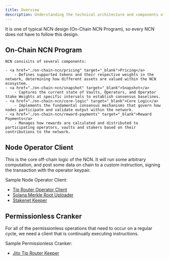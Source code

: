 ```yaml
---
title: Overview
description: Understanding the technical architecture and components of Node Consensus Networks
---
```


It is one of typical NCN design (On-Chain NCN Program), so every NCN does not have to follow this design.

## On-Chain NCN Program

    NCN consisits of several components:
        
    - <a href="./on-chain-ncn/pricing" target="_blank">Pricing</a>
        - Defines supported tokens and their respective weights in the network, determining how different assets are valued within the NCN ecosystem.
    - <a href="./on-chain-ncn/snapshot" target="_blank">Snapshot</a>
        - Captures the current state of Vaults, Operators, and Operator Stake Weights at specific intervals to establish consensus baselines.
    - <a href="./on-chain-ncn/core-logic" target="_blank">Core Logic</a>
        - Implements the fundamental consensus mechanisms that govern how nodes participate and validate output within the network.
    - <a href="./on-chain-ncn/reward-payments" target="_blank">Reward Payments</a>
        - Manages how rewards are calculated and distributed to participating operators, vaults and stakers based on their contributions to the network.


## Node Operator Client

This is the core off-chain logic of the NCN. 
It will run some arbitrary computation, and post some data on chain to a custom instruction, signing the transaction with the operator keypair.

Sample Node Operator Client:

- <a href="https://github.com/jito-foundation/jito-tip-router/blob/master/tip-router-operator-cli/Cargo.toml" target="_blank">Tip Router Operator Client</a>
- <a href="https://github.com/jito-foundation/jito-solana/blob/master/tip-distributor/src/bin/merkle-root-uploader.rs" target="_blank">Solana Merkle Root Uploader</a>
- <a href="https://github.com/jito-foundation/stakenet/blob/master/keepers/stakenet-keeper/src/main.rs" target="_blank">Stakenet Keeper</a>


## Permissionless Cranker

For all of the permissionless operations that need to occur on a regular cycle, we need a client that is continually executing instructions.

Sample Permissionless Cranker:

- [Jito Tip Router Keeper](https://github.com/jito-foundation/jito-tip-router/blob/master/cli/src/keeper/mod.rs)
